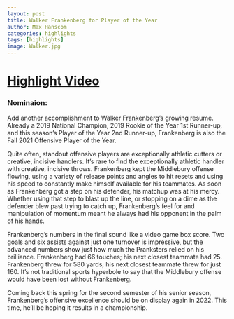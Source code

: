 ```yaml
---
layout: post
title: Walker Frankenberg for Player of the Year
author: Max Hanscom
categories: highlights
tags: [highlights]
image: Walker.jpg
---
```



# [Highlight Video](https://www.youtube.com/watch?v=smM3kq69mbk)

### Nominaion: 

Add another accomplishment to Walker Frankenberg’s growing resume. Already a 2019 National Champion, 2019 Rookie of the Year 1st Runner-up, and this season’s Player of the Year 2nd Runner-up, Frankenberg is also the Fall 2021 Offensive Player of the Year.

Quite often, standout offensive players are exceptionally athletic cutters or creative, incisive handlers. It’s rare to find the exceptionally athletic handler with creative, incisive throws. Frankenberg kept the Middlebury offense flowing, using a variety of release points and angles to hit resets and using his speed to constantly make himself available for his teammates. As soon as Frankenberg got a step on his defender, his matchup was at his mercy. Whether using that step to blast up the line, or stopping on a dime as the defender blew past trying to catch up, Frankenberg’s feel for and manipulation of momentum meant he always had his opponent in the palm of his hands.

Frankenberg’s numbers in the final sound like a video game box score. Two goals and six assists against just one turnover is impressive, but the advanced numbers show just how much the Pranksters relied on his brilliance. Frankenberg had 66 touches; his next closest teammate had 25. Frankenberg threw for 580 yards; his next closest teammate threw for just 160. It’s not traditional sports hyperbole to say that the Middlebury offense would have been lost without Frankenberg.

Coming back this spring for the second semester of his senior season, Frankenberg’s offensive excellence should be on display again in 2022. This time, he’ll be hoping it results in a championship.